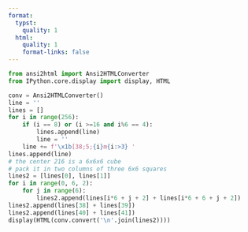 ```yaml
---
format:
  typst:
    quality: 1
  html:
    quality: 1
    format-links: false
---
```


```python
from ansi2html import Ansi2HTMLConverter
from IPython.core.display import display, HTML

conv = Ansi2HTMLConverter()
line = ''
lines = []
for i in range(256):
    if (i == 8) or (i >=16 and i%6 == 4):
        lines.append(line)
        line = ''
    line += f'\x1b[38;5;{i}m{i:>3} '
lines.append(line)
# the center 216 is a 6x6x6 cube
# pack it in two columns of three 6x6 squares
lines2 = [lines[0], lines[1]]
for i in range(0, 6, 2):
    for j in range(6):
        lines2.append(lines[i*6 + j + 2] + lines[i*6 + 6 + j + 2])
lines2.append(lines[38] + lines[39])
lines2.append(lines[40] + lines[41])
display(HTML(conv.convert('\n'.join(lines2))))
```
